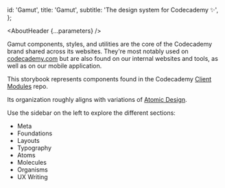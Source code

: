 

  id: 'Gamut',
  title: 'Gamut',
  subtitle: 'The design system for Codecademy ✨',
};

<Meta title="Gamut" />

<AboutHeader {...parameters} />

Gamut components, styles, and utilities are the core of the Codecademy brand shared across its websites.
They're most notably used on [codecademy.com](https://codecademy.com) but are also found on our internal websites and tools, as well as on our mobile application.

This storybook represents components found in the Codecademy [Client Modules](https://github.com/Codecademy/gamut) repo.

Its organization roughly aligns with variations of [Atomic Design](https://bradfrost.com/blog/post/atomic-web-design/).

Use the sidebar on the left to explore the different sections:

- <LinkTo id="Meta/About">Meta</LinkTo>
- <LinkTo id="Foundations/About">Foundations</LinkTo>
- <LinkTo id="Layouts/About">Layouts</LinkTo>
- <LinkTo id="Typography/About">Typography</LinkTo>
- <LinkTo id="Atoms/About">Atoms</LinkTo>
- <LinkTo id="Molecules/About">Molecules</LinkTo>
- <LinkTo id="Organisms/About">Organisms</LinkTo>
- <LinkTo id="UX Writing/About">UX Writing</LinkTo>
